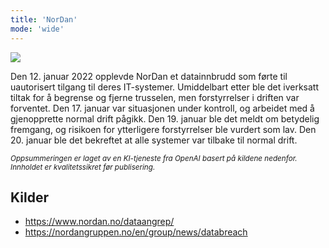 ```yaml
---
title: 'NorDan'
mode: 'wide'
---
```


<Frame>
<img src="/images/nordan.png" noZoom/>
</Frame>

Den 12. januar 2022 opplevde NorDan et datainnbrudd som førte til uautorisert tilgang til deres IT-systemer. Umiddelbart etter ble det iverksatt tiltak for å begrense og fjerne trusselen, men forstyrrelser i driften var forventet. Den 17. januar var situasjonen under kontroll, og arbeidet med å gjenopprette normal drift pågikk. Den 19. januar ble det meldt om betydelig fremgang, og risikoen for ytterligere forstyrrelser ble vurdert som lav. Den 20. januar ble det bekreftet at alle systemer var tilbake til normal drift.

<sup><i>Oppsummeringen er laget av en KI-tjeneste fra OpenAI basert på kildene nedenfor. Innholdet er kvalitetssikret før publisering.</i></sup>

## Kilder
- https://www.nordan.no/dataangrep/
- https://nordangruppen.no/en/group/news/databreach
